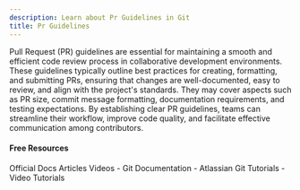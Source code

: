 ```yaml
---
description: Learn about Pr Guidelines in Git
title: Pr Guidelines
---
```


Pull Request (PR) guidelines are essential for maintaining a smooth and efficient code review process in collaborative development environments. These guidelines typically outline best practices for creating, formatting, and submitting PRs, ensuring that changes are well-documented, easy to review, and align with the project's standards. They may cover aspects such as PR size, commit message formatting, documentation requirements, and testing expectations. By establishing clear PR guidelines, teams can streamline their workflow, improve code quality, and facilitate effective communication among contributors.

#### Free Resources

<Tabs defaultValue="official">
<TabsList>
<TabsTrigger value="official">Official Docs</TabsTrigger>
<TabsTrigger value="article">Articles</TabsTrigger>
<TabsTrigger value="video">Videos</TabsTrigger>
</TabsList>

<TabsContent value="official">
- <Link href="https://git-scm.com/docs">Git Documentation</Link>
</TabsContent>
<TabsContent value="article">
- <Link href="https://www.atlassian.com/git/tutorials">Atlassian Git Tutorials</Link>
</TabsContent>
<TabsContent value="video">
- <Link href="https://www.youtube.com/results?search_query=git+pr-guidelines+tutorial">Video Tutorials</Link>
</TabsContent>
</Tabs>
